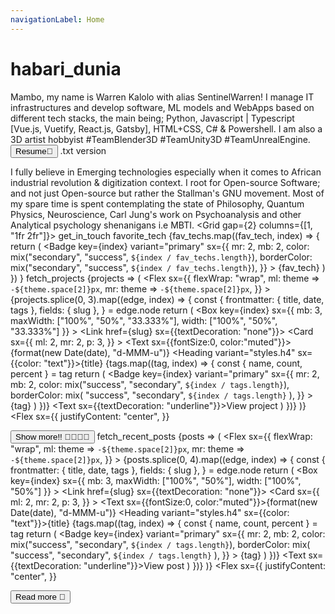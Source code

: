 ```yaml
---
navigationLabel: Home
---
```




# habari_dunia
<Message variant="success" mb={2}>
  <Text variant="styles.h4">Mambo, my name is Warren Kalolo with alias SentinelWarren!</Text>
  I manage IT infrastructures and develop software, ML models and WebApps based on different tech stacks, the main being; Python, Javascript | Typescript [Vue.js, Vuetify, React.js, Gatsby], HTML+CSS, C# & Powershell. I am also a 3D artist hobbyist #TeamBlender3D #TeamUnity3D #TeamUnrealEngine.
  <Divider/>
  <Button as="a" mr={2} href="documents/WarrenKalolo.pdf" variant="primary" role="button">Resume📄</Button>
  <Link href="documents/WarrenKalolo.txt" role="button">.txt version</Link>
</Message>

<Message variant="success" mb={2}>I fully believe in Emerging technologies especially when it comes to African industrial revolution & digitization context. I root for Open-source Software; and not just Open-source but rather the Stallman's GNU movement. Most of my spare time is spent contemplating the state of Philosophy, Quantum Physics, Neuroscience, Carl Jung's work on Psychoanalysis and other Analytical psychology shenanigans i.e MBTI.</Message>
<Divider/>
<Grid gap={2} columns={[1, "1fr 2fr"]}>
  <Box>
    <Heading variant="styles.h2">get_in_touch</Heading>
    <Socials/>
  </Box>
  <Box>
    <Heading variant="styles.h2">favorite_tech</Heading>
    {fav_techs.map((fav_tech, index) => {
        return (
          <Badge
            key={index}
            variant="primary"
            sx={{
              mr: 2,
              mb: 2,
              color: mix("secondary", "success", `${index / fav_techs.length}`),
              borderColor: mix("secondary", "success", `${index / fav_techs.length}`),
            }}
          >
            {fav_tech}
          </Badge>
        )
      })
    }
  </Box>
</Grid>
<Divider/>
<Heading variant="styles.h2">fetch_projects</Heading>
<SourceList filter="projects">
  {projects => (
    <Flex
      sx={{
        flexWrap: "wrap",
        ml: theme => `-${theme.space[2]}px`,
        mr: theme => `-${theme.space[2]}px`,
      }}
    >
      {projects.splice(0, 3).map((edge, index) => {
        const {
          frontmatter: { title, date, tags },
          fields: { slug },
        } = edge.node
        return (
          <Box
            key={index}
            sx={{ mb: 3, maxWidth: ["100%", "50%", "33.333%"], width: ["100%", "50%", "33.333%"] }}
          >
            <Link href={slug} sx={{textDecoration: "none"}}>
              <Card
                sx={{
                  ml: 2, 
                  mr: 2,
                  p: 3,
                }}
              > 
                <Text sx={{fontSize:0, color:"muted"}}>{format(new Date(date), "d-MMM-u")}</Text>
                <Heading variant="styles.h4" sx={{color: "text"}}>{title}</Heading>
                {tags.map((tag, index) => {
                  const { name, count, percent } = tag
                  return (
                    <Badge
                      key={index}
                      variant="primary"
                      sx={{
                        mr: 2,
                        mb: 2,
                        color: mix("success", "secondary", `${index / tags.length}`),
                        borderColor: mix(
                          "success",
                          "secondary",
                          `${index / tags.length}`
                        ),
                      }}
                    >
                      {tag}
                    </Badge>
                  )
                })}
                <Text sx={{textDecoration: "underline"}}>View project</Text>
              </Card>
            </Link>
          </Box>
        )
      })}
    </Flex>
  )}
</SourceList>
<Flex 
  sx={{
    justifyContent: "center",
  }}
>
  <Button as="a" mr={2} href="/projects" variant="primary" >Show more!! 👨‍💻👩‍💻</Button>
</Flex>
<Divider/>
<Heading variant="styles.h2">fetch_recent_posts</Heading>
<SourceList filter="posts">
  {posts => (
    <Flex
      sx={{
        flexWrap: "wrap",
        ml: theme => `-${theme.space[2]}px`,
        mr: theme => `-${theme.space[2]}px`,
      }}
    >
      {posts.splice(0, 4).map((edge, index) => {
        const {
          frontmatter: { title, date, tags },
          fields: { slug },
        } = edge.node
        return (
          <Box
            key={index}
            sx={{ mb: 3, maxWidth: ["100%", "50%"], width: ["100%", "50%"] }}
          >
            <Link href={slug} sx={{textDecoration: "none"}}>
              <Card
                sx={{
                  ml: 2, 
                  mr: 2,
                  p: 3,
                }}
              > 
                <Text sx={{fontSize:0, color:"muted"}}>{format(new Date(date), "d-MMM-u")}</Text>
                <Heading variant="styles.h4" sx={{color: "text"}}>{title}</Heading>
                {tags.map((tag, index) => {
                  const { name, count, percent } = tag
                  return (
                    <Badge
                      key={index}
                      variant="primary"
                      sx={{
                        mr: 2,
                        mb: 2,
                        color: mix("success", "secondary", `${index / tags.length}`),
                        borderColor: mix(
                          "success",
                          "secondary",
                          `${index / tags.length}`
                        ),
                      }}
                    >
                      {tag}
                    </Badge>
                  )
                })}
                <Text sx={{textDecoration: "underline"}}>View post</Text>
              </Card>
            </Link>
          </Box>
        )
      })}
    </Flex>
  )}
</SourceList>
<Flex 
  sx={{
    justifyContent: "center",
  }}
>
  <Button as="a" mr={2} href="/posts" variant="primary">Read more 📑</Button>
</Flex>
<Divider/>
<Footer/>
